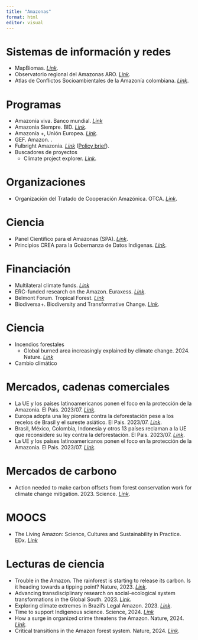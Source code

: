 ```yaml
---
title: "Amazonas"
format: html
editor: visual
---
```


# **Sistemas de información y redes**

-   MapBiomas. [*Link*](https://plataforma.amazonia.mapbiomas.org/agua).
-   Observatorio regional del Amazonas ARO. [*Link*](https://oraotca.org/en/home/).
-   Atlas de Conflictos Socioambientales de la Amazonía colombiana. [*Link*](https://siatac.co/atlas-conflictos-socioambientales/?fbclid=IwAR1ZekAw3NNfsHnnZXiDpHFz0ONGYzax26xTVMwYyHOft1cfavwnXZx-G3g).

# **Programas**

-   Amazonía viva. Banco mundial. [*Link*](https://www.bancomundial.org/es/programs/supporting-amazonia#:~:text=Amazon%C3%ADa%20Viva%20es%20la%20iniciativa,de%20vida%20de%20su%20poblaci%C3%B3n.)
-   Amazonia Siempre. BID. [*Link*](https://www.iadb.org/es/quienes-somos/tematicas/Amazonia).
-   Amazonía +, Unión Europea. [*Link*](https://www.fiiapp.org/proyectos_fiiapp/programa-amazonia/).
-   GEF. Amazon. .
-   Fulbright Amazonia. [*Link*](https://www.fulbrightprogram.org/amazonia/) ([Policy brief](https://www.fulbrightprogram.org/amazonia/)).
-   Buscadores de proyectos
    -   Climate project explorer. [*Link*](https://climateprojectexplorer.org/geographies/colombia).

# **Organizaciones**

-   Organización del Tratado de Cooperación Amazónica. OTCA. [*Link*](http://otca.org/).

# **Ciencia**

-   Panel Científico para el Amazonas (SPA). [*Link*](https://www.laamazoniaquequeremos.org/).
-   Principios CREA para la Gobernanza de Datos Indigenas. [*Link*](https://www.gida-global.org/care).

# **Financiación**

-   Multilateral climate funds. [*Link*](https://climateprojectexplorer.org/)
-   ERC-funded research on the Amazon. Euraxess. [*Link*](https://euraxess.ec.europa.eu/worldwide/lac/events/webinar-showcasing-erc-funded-research-amazon).
-   Belmont Forum. Tropical Forest. [*Link*](https://belmontforum.org/cras#forests)
-   Biodiversa+. Biodiversity and Transformative Change. [*Link*](https://www.biodiversa.eu/2024/06/11/2024-2025-joint-call/).

# **Ciencia**

-   Incendios forestales
    -   Global burned area increasingly explained by climate change. 2024. Nature. [*Link*](https://www.nature.com/articles/s41558-024-02140-w)
-   Cambio climático

# **Mercados, cadenas comerciales**

-   La UE y los países latinoamericanos ponen el foco en la protección de la Amazonia. El Pais. 2023/07. [*Link*](https://elpais.com/america-futura/2023-09-18/la-ue-y-los-paises-latinoamericanos-ponen-el-foco-en-la-proteccion-de-la-amazonia.html).
-   Europa adopta una ley pionera contra la deforestación pese a los recelos de Brasil y el sureste asiático. El Pais. 2023/07. [*Link*](https://elpais.com/clima-y-medio-ambiente/2023-05-16/europa-adopta-una-ley-pionera-contra-la-deforestacion-pese-a-los-recelos-de-brasil-y-el-sureste-asiatico.html).
-   Brasil, México, Colombia, Indonesia y otros 13 países reclaman a la UE que reconsidere su ley contra la deforestación. El Pais. 2023/07. [*Link*](https://elpais.com/clima-y-medio-ambiente/2023-09-11/brasil-mexico-colombia-indonesia-y-otros-13-paises-reclaman-a-la-ue-que-reconsidere-su-ley-contra-la-deforestacion.html).
-   La UE y los países latinoamericanos ponen el foco en la protección de la Amazonia. El Pais. 2023/07. [*Link*](https://elpais.com/america-futura/2023-09-18/la-ue-y-los-paises-latinoamericanos-ponen-el-foco-en-la-proteccion-de-la-amazonia.html).

# **Mercados de carbono**

-   Action needed to make carbon offsets from forest conservation work for climate change mitigation. 2023. Science. [*Link*](https://www.science.org/doi/10.1126/science.ade3535).

# **MOOCS**

-   The Living Amazon: Science, Cultures and Sustainability in Practice. EDx. [*Link*](https://www.edx.org/learn/sustainability/sdg-academy-the-living-amazon-science-cultures-and-sustainability-in-practice)

# **Lecturas de ciencia**

-   Trouble in the Amazon. The rainforest is starting to release its carbon. Is it heading towards a tipping point? Nature, 2023. [*Link*](https://www.nature.com/immersive/d41586-023-02599-1/index.html).
-   Advancing transdisciplinary research on social-ecological system transformations in the Global South. 2023. [*Link*](https://www.tandfonline.com/journals/tbsm22/collections/social-ecological-system).
-   Exploring climate extremes in Brazil’s Legal Amazon. 2023. [*Link*](https://link.springer.com/article/10.1007/s00477-023-02634-7).
-   Time to support Indigenous science. Science, 2024. [*Link*](https://www.science.org/doi/10.1126/science.ado0684)
-   How a surge in organized crime threatens the Amazon. Nature, 2024. [*Link*](https://www.nature.com/articles/d41586-023-04087-y).
-   Critical transitions in the Amazon forest system. Nature, 2024. [*Link*](https://www.nature.com/articles/s41586-023-06970-0).